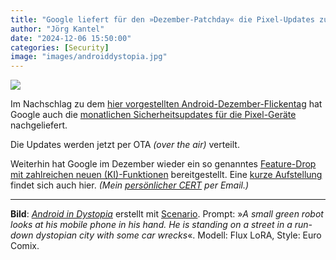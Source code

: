 ```yaml
---
title: "Google liefert für den »Dezember-Patchday« die Pixel-Updates zusammen mit Feature Drops aus"
author: "Jörg Kantel"
date: "2024-12-06 15:50:00"
categories: [Security]
image: "images/androiddystopia.jpg"
---
```


[![](images/androiddystopia-b.jpg)](https://www.flickr.com/photos/schockwellenreiter/54117924017/)

Im Nachschlag zu dem [hier vorgestellten Android-Dezember-Flickentag](https://kantel.github.io/posts/2024120302_android_update/) hat Google auch die [monatlichen Sicherheitsupdates für die  Pixel-Geräte](https://source.android.com/docs/security/bulletin/pixel/2024-12-01?hl=de) nachgeliefert.

Die Updates werden jetzt per OTA *(over the air)* verteilt.

Weiterhin hat Google im Dezember wieder ein so genanntes [Feature-Drop mit zahlreichen neuen (KI)-Funktionen](https://blog.google/products/pixel/pixel-drop-december-2024/) bereitgestellt. Eine [kurze Aufstellung](https://www.smartdroid.de/googles-dezember-geschenk-ki-upgrade-und-mehr-durch-neuen-android-feature-drop/) findet sich auch hier. *(Mein [persönlicher CERT](https://wwwuser.gwdguser.de/~mreiman1/) per Email.)*

---

**Bild**: *[Android in Dystopia](https://www.flickr.com/photos/schockwellenreiter/54117924017/)* erstellt mit [Scenario](http://cognitiones.kantel-chaos-team.de/technikgeschichte/rechnerundnetze/scenario.html). Prompt: »*A small green robot looks at his mobile phone in his hand. He is standing on a street in a run-down dystopian city with some car wrecks*«. Modell: Flux LoRA, Style: Euro Comix.